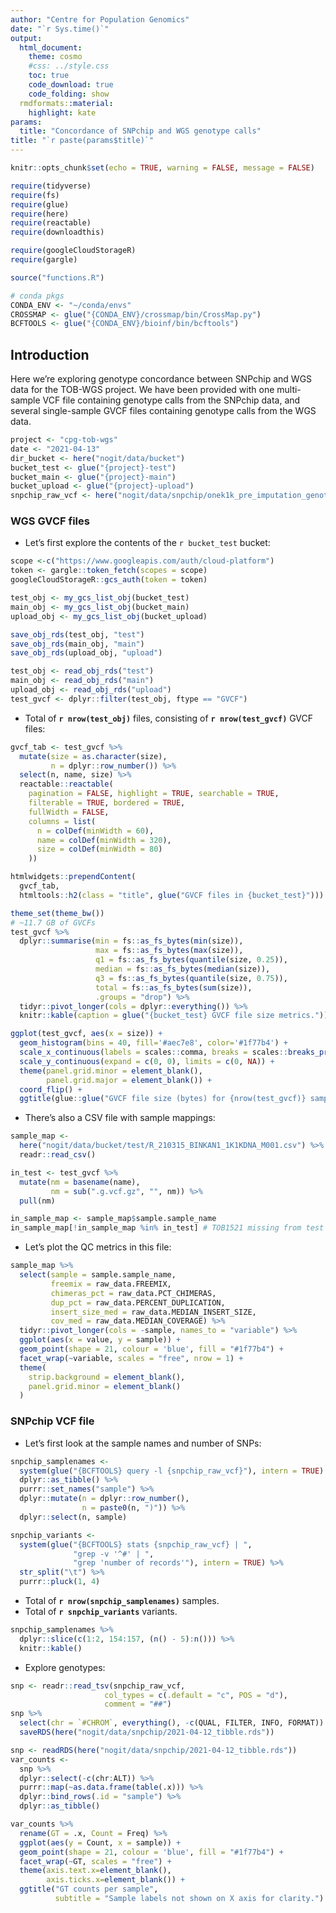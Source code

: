 ```yaml
---
author: "Centre for Population Genomics"
date: "`r Sys.time()`"
output:
  html_document:
    theme: cosmo
    #css: ../style.css
    toc: true
    code_download: true
    code_folding: show
  rmdformats::material:
    highlight: kate
params:
  title: "Concordance of SNPchip and WGS genotype calls"
title: "`r paste(params$title)`"
---
```


```r
knitr::opts_chunk$set(echo = TRUE, warning = FALSE, message = FALSE)
```

```r
require(tidyverse)
require(fs)
require(glue)
require(here)
require(reactable)
require(downloadthis)

require(googleCloudStorageR)
require(gargle)

source("functions.R")

# conda pkgs
CONDA_ENV <- "~/conda/envs"
CROSSMAP <- glue("{CONDA_ENV}/crossmap/bin/CrossMap.py")
BCFTOOLS <- glue("{CONDA_ENV}/bioinf/bin/bcftools")
```

## Introduction

Here we're exploring genotype concordance between SNPchip and WGS data for the
TOB-WGS project. We have been provided with one multi-sample VCF file containing
genotype calls from the SNPchip data, and several single-sample GVCF files
containing genotype calls from the WGS data.

```r
project <- "cpg-tob-wgs"
date <- "2021-04-13"
dir_bucket <- here("nogit/data/bucket")
bucket_test <- glue("{project}-test")
bucket_main <- glue("{project}-main")
bucket_upload <- glue("{project}-upload")
snpchip_raw_vcf <- here("nogit/data/snpchip/onek1k_pre_imputation_genotypes.vcf.bgz")
```

### WGS GVCF files

- Let's first explore the contents of the `r bucket_test` bucket:

```r
scope <-c("https://www.googleapis.com/auth/cloud-platform")
token <- gargle::token_fetch(scopes = scope)
googleCloudStorageR::gcs_auth(token = token)

test_obj <- my_gcs_list_obj(bucket_test)
main_obj <- my_gcs_list_obj(bucket_main)
upload_obj <- my_gcs_list_obj(bucket_upload)

save_obj_rds(test_obj, "test")
save_obj_rds(main_obj, "main")
save_obj_rds(upload_obj, "upload")
```

```r
test_obj <- read_obj_rds("test")
main_obj <- read_obj_rds("main")
upload_obj <- read_obj_rds("upload")
test_gvcf <- dplyr::filter(test_obj, ftype == "GVCF")
```

- Total of **`r nrow(test_obj)`** files, consisting of **`r nrow(test_gvcf)`**
  GVCF files:

```r
gvcf_tab <- test_gvcf %>%
  mutate(size = as.character(size),
         n = dplyr::row_number()) %>%
  select(n, name, size) %>%
  reactable::reactable(
    pagination = FALSE, highlight = TRUE, searchable = TRUE,
    filterable = TRUE, bordered = TRUE,
    fullWidth = FALSE,
    columns = list(
      n = colDef(minWidth = 60),
      name = colDef(minWidth = 320),
      size = colDef(minWidth = 80)
    ))

htmlwidgets::prependContent(
  gvcf_tab,
  htmltools::h2(class = "title", glue("GVCF files in {bucket_test}")))
```

```r
theme_set(theme_bw())
# ~11.7 GB of GVCFs
test_gvcf %>%
  dplyr::summarise(min = fs::as_fs_bytes(min(size)),
                   max = fs::as_fs_bytes(max(size)),
                   q1 = fs::as_fs_bytes(quantile(size, 0.25)),
                   median = fs::as_fs_bytes(median(size)),
                   q3 = fs::as_fs_bytes(quantile(size, 0.75)),
                   total = fs::as_fs_bytes(sum(size)),
                   .groups = "drop") %>%
  tidyr::pivot_longer(cols = dplyr::everything()) %>%
  knitr::kable(caption = glue("{bucket_test} GVCF file size metrics."))

ggplot(test_gvcf, aes(x = size)) +
  geom_histogram(bins = 40, fill='#aec7e8', color='#1f77b4') +
  scale_x_continuous(labels = scales::comma, breaks = scales::breaks_pretty(10)) +
  scale_y_continuous(expand = c(0, 0), limits = c(0, NA)) +
  theme(panel.grid.minor = element_blank(),
        panel.grid.major = element_blank()) +
  coord_flip() +
  ggtitle(glue::glue("GVCF file size (bytes) for {nrow(test_gvcf)} samples in {bucket_test}."))
```

- There's also a CSV file with sample mappings:

```r
sample_map <-
  here("nogit/data/bucket/test/R_210315_BINKAN1_1K1KDNA_M001.csv") %>%
  readr::read_csv()

in_test <- test_gvcf %>%
  mutate(nm = basename(name),
         nm = sub(".g.vcf.gz", "", nm)) %>%
  pull(nm)

in_sample_map <- sample_map$sample.sample_name
in_sample_map[!in_sample_map %in% in_test] # TOB1521 missing from test bucket
```

- Let's plot the QC metrics in this file:

```r
sample_map %>%
  select(sample = sample.sample_name,
         freemix = raw_data.FREEMIX,
         chimeras_pct = raw_data.PCT_CHIMERAS,
         dup_pct = raw_data.PERCENT_DUPLICATION,
         insert_size_med = raw_data.MEDIAN_INSERT_SIZE,
         cov_med = raw_data.MEDIAN_COVERAGE) %>%
  tidyr::pivot_longer(cols = -sample, names_to = "variable") %>%
  ggplot(aes(x = value, y = sample)) +
  geom_point(shape = 21, colour = 'blue', fill = "#1f77b4") +
  facet_wrap(~variable, scales = "free", nrow = 1) +
  theme(
    strip.background = element_blank(),
    panel.grid.minor = element_blank()
  )
```


### SNPchip VCF file

- Let's first look at the sample names and number of SNPs:

```r
snpchip_samplenames <-
  system(glue("{BCFTOOLS} query -l {snpchip_raw_vcf}"), intern = TRUE) %>%
  dplyr::as_tibble() %>%
  purrr::set_names("sample") %>%
  dplyr::mutate(n = dplyr::row_number(),
                n = paste0(n, ")")) %>%
  dplyr::select(n, sample)

snpchip_variants <-
  system(glue("{BCFTOOLS} stats {snpchip_raw_vcf} | ",
              "grep -v '^#' | ",
              "grep 'number of records'"), intern = TRUE) %>%
  str_split("\t") %>%
  purrr::pluck(1, 4)
```

- Total of **`r nrow(snpchip_samplenames)`** samples.
- Total of **`r snpchip_variants`** variants.

```r
snpchip_samplenames %>%
  dplyr::slice(c(1:2, 154:157, (n() - 5):n())) %>%
  knitr::kable()
```

- Explore genotypes:

```r
snp <- readr::read_tsv(snpchip_raw_vcf,
                     col_types = c(.default = "c", POS = "d"),
                     comment = "##")
snp %>%
  select(chr = `#CHROM`, everything(), -c(QUAL, FILTER, INFO, FORMAT)) %>%
  saveRDS(here("nogit/data/snpchip/2021-04-12_tibble.rds"))
```

```r
snp <- readRDS(here("nogit/data/snpchip/2021-04-12_tibble.rds"))
var_counts <-
  snp %>%
  dplyr::select(-c(chr:ALT)) %>%
  purrr::map(~as.data.frame(table(.x))) %>%
  dplyr::bind_rows(.id = "sample") %>%
  dplyr::as_tibble()

var_counts %>%
  rename(GT = .x, Count = Freq) %>%
  ggplot(aes(y = Count, x = sample)) +
  geom_point(shape = 21, colour = 'blue', fill = "#1f77b4") +
  facet_wrap(~GT, scales = "free") +
  theme(axis.text.x=element_blank(),
        axis.ticks.x=element_blank()) +
  ggtitle("GT counts per sample",
          subtitle = "Sample labels not shown on X axis for clarity.")
```
